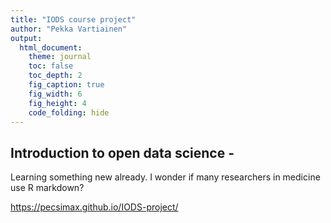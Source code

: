 ```yaml
---
title: "IODS course project"
author: "Pekka Vartiainen"
output:
  html_document:
    theme: journal
    toc: false
    toc_depth: 2
    fig_caption: true
    fig_width: 6
    fig_height: 4
    code_folding: hide
---
```


## Introduction to open data science -  

Learning something new already. I wonder if many researchers in medicine use R markdown? 

[https://pecsimax.github.io/IODS-project/](https://pecsimax.github.io/IODS-project/)